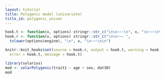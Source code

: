 ```yaml
---
layout: tutorial
title: Polygenic model (univariate)
title_id: polygenic_univar
---
```


```r
hook.t <- function(x, options) stringr::str_c("\n\n~~~\n", x, "\n~~~\n\n")
hook.r <- function(x, options) stringr::str_c("\n\n~~~ ", 
  tolower(options$engine), "\n", x, "\n~~~\n\n")

knitr::knit_hooks$set(source = hook.r, output = hook.t, warning = hook.t,
  error = hook.t, message = hook.t)
```

```r
library(solarius)
mod <- solarPolygenic(trait1 ~ age + sex, dat30)
mod
```



